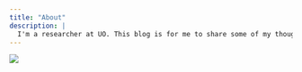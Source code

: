 ```yaml
---
title: "About"
description: |
  I'm a researcher at UO. This blog is for me to share some of my thoughts.
---
```


![](https://images.pexels.com/photos/1901033/pexels-photo-1901033.jpeg?auto=compress&cs=tinysrgb&h=750&w=1260)